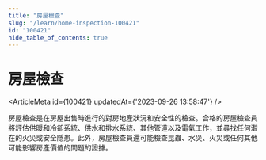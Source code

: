 ```yaml
---
title: "房屋檢查"
slug: "/learn/home-inspection-100421"
id: "100421"
hide_table_of_contents: true
---
```



# 房屋檢查

<ArticleMeta id={100421} updatedAt={'2023-09-26 13:58:47'} />
<div className='border-solid border-b border-t-0 my-4 border-[var(--ifm-color-gray-300)]' />

房屋檢查是在房屋出售時進行的對房地產狀況和安全性的檢查。合格的房屋檢查員將評估供暖和冷卻系統、供水和排水系統、其他管道以及電氣工作，並尋找任何潛在的火災或安全隱患。此外，房屋檢查員還可能檢查昆蟲、水災、火災或任何其他可能影響房產價值的問題的證據。
